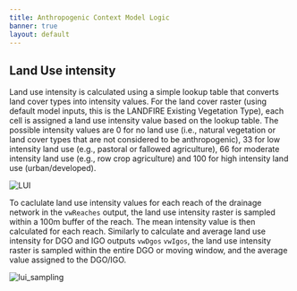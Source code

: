 ```yaml
---
title: Anthropogenic Context Model Logic
banner: true
layout: default
---
```


## Land Use intensity

Land use intensity is calculated using a simple lookup table that converts land cover types into intensity values. For the land cover raster (using default model inputs, this is the LANDFIRE Existing Vegetation Type), each cell is assigned a land use intensity value based on the lookup table. The possible intensity values are 0 for no land use (i.e., natural vegetation or land cover types that are not considered to be anthropogenic), 33 for low intensity land use (e.g., pastoral or fallowed agriculture), 66 for moderate intensity land use (e.g., row crop agriculture) and 100 for high intensity land use (urban/developed).

![LUI](../images/anthro/land_use_intensity.png)

To caclulate land use intensity values for each reach of the drainage network in the `vwReaches` output, the land use intensity raster is sampled within a 100m buffer of the reach. The mean intensity value is then calculated for each reach. Similarly to calculate and average land use intensity for DGO and IGO outputs `vwDgos` `vwIgos`, the land use intensity raster is sampled within the entire DGO or moving window, and the average value assigned to the DGO/IGO.

![lui_sampling](../images/anthro/lui_sampling.png)

## 